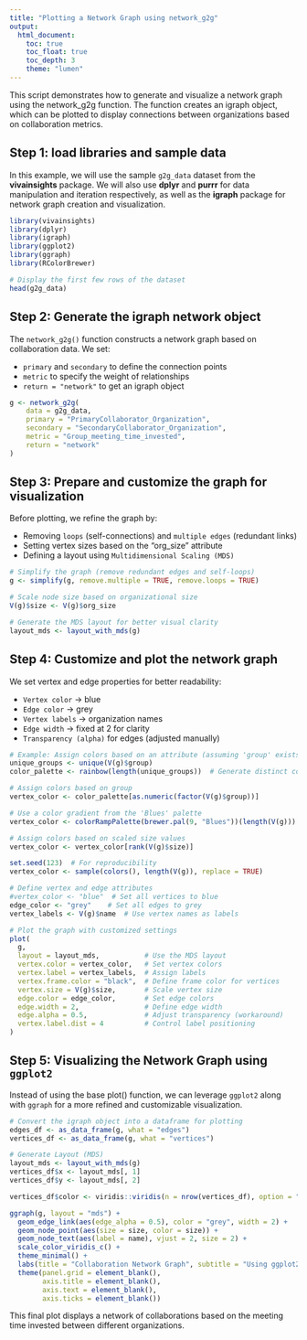 ```yaml
---
title: "Plotting a Network Graph using network_g2g"
output: 
  html_document:
    toc: true
    toc_float: true
    toc_depth: 3
    theme: "lumen"
---
```


This script demonstrates how to generate and visualize a network graph using the network_g2g function. The function creates an igraph object, which can be plotted to display connections between organizations based on collaboration metrics.


## Step 1: load libraries and sample data

In this example, we will use the sample `g2g_data` dataset from the **vivainsights** package. We will also use **dplyr** and **purrr** for data manipulation and iteration respectively, as well as the **igraph** package for network graph creation and visualization.

```r
library(vivainsights)
library(dplyr)
library(igraph)
library(ggplot2)
library(ggraph)
library(RColorBrewer)

# Display the first few rows of the dataset
head(g2g_data)
```

## Step 2: Generate the igraph network object

The `network_g2g()` function constructs a network graph based on collaboration data. We set:

* `primary` and `secondary` to define the connection points
* `metric` to specify the weight of relationships
* `return = "network"` to get an igraph object

```r
g <- network_g2g(
    data = g2g_data,
    primary = "PrimaryCollaborator_Organization",
    secondary = "SecondaryCollaborator_Organization",
    metric = "Group_meeting_time_invested", 
    return = "network"
)

```

## Step 3: Prepare and customize the graph for visualization

Before plotting, we refine the graph by:

* Removing `loops` (self-connections) and `multiple edges` (redundant links)
* Setting vertex sizes based on the "org_size" attribute
* Defining a layout using `Multidimensional Scaling (MDS)`

```r
# Simplify the graph (remove redundant edges and self-loops)
g <- simplify(g, remove.multiple = TRUE, remove.loops = TRUE)

# Scale node size based on organizational size
V(g)$size <- V(g)$org_size  

# Generate the MDS layout for better visual clarity
layout_mds <- layout_with_mds(g)

```

## Step 4: Customize and plot the network graph

We set vertex and edge properties for better readability:

* `Vertex color` → blue
* `Edge color` → grey
* `Vertex labels` → organization names
* `Edge width` → fixed at 2 for clarity
* `Transparency (alpha)` for edges (adjusted manually)

```r
# Example: Assign colors based on an attribute (assuming 'group' exists in V(g))
unique_groups <- unique(V(g)$group)  
color_palette <- rainbow(length(unique_groups))  # Generate distinct colors

# Assign colors based on group
vertex_color <- color_palette[as.numeric(factor(V(g)$group))]

# Use a color gradient from the 'Blues' palette
vertex_color <- colorRampPalette(brewer.pal(9, "Blues"))(length(V(g)))

# Assign colors based on scaled size values
vertex_color <- vertex_color[rank(V(g)$size)]

set.seed(123)  # For reproducibility
vertex_color <- sample(colors(), length(V(g)), replace = TRUE)

# Define vertex and edge attributes
#vertex_color <- "blue"  # Set all vertices to blue
edge_color <- "grey"    # Set all edges to grey
vertex_labels <- V(g)$name  # Use vertex names as labels

# Plot the graph with customized settings
plot(
  g,
  layout = layout_mds,           # Use the MDS layout
  vertex.color = vertex_color,   # Set vertex colors
  vertex.label = vertex_labels,  # Assign labels
  vertex.frame.color = "black",  # Define frame color for vertices
  vertex.size = V(g)$size,       # Scale vertex size
  edge.color = edge_color,       # Set edge colors
  edge.width = 2,                # Define edge width
  edge.alpha = 0.5,              # Adjust transparency (workaround)
  vertex.label.dist = 4          # Control label positioning
)
```

## Step 5: Visualizing the Network Graph using `ggplot2`
Instead of using the base plot() function, we can leverage `ggplot2` along with `ggraph` for a more refined and customizable visualization.

```r
# Convert the igraph object into a dataframe for plotting
edges_df <- as_data_frame(g, what = "edges")
vertices_df <- as_data_frame(g, what = "vertices")

# Generate Layout (MDS)
layout_mds <- layout_with_mds(g)
vertices_df$x <- layout_mds[, 1]
vertices_df$y <- layout_mds[, 2]

vertices_df$color <- viridis::viridis(n = nrow(vertices_df), option = "C")

ggraph(g, layout = "mds") +
  geom_edge_link(aes(edge_alpha = 0.5), color = "grey", width = 2) +  
  geom_node_point(aes(size = size, color = size)) +
  geom_node_text(aes(label = name), vjust = 2, size = 2) +  
  scale_color_viridis_c() +
  theme_minimal() +
  labs(title = "Collaboration Network Graph", subtitle = "Using ggplot2 and ggraph") +
  theme(panel.grid = element_blank(), 
        axis.title = element_blank(), 
        axis.text = element_blank(), 
        axis.ticks = element_blank())

```

This final plot displays a network of collaborations based on the meeting time invested between different organizations.
